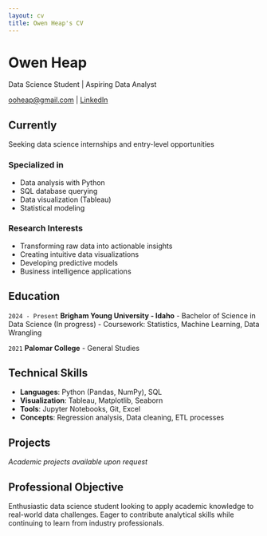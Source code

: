 ```yaml
---
layout: cv
title: Owen Heap's CV
---
```

# Owen Heap
Data Science Student | Aspiring Data Analyst

<div id="https://github.com/OwenHeap/OwenHeap.github.io/actions">
<a href="ooheap@gmail.com">ooheap@gmail.com</a>
| <a href="https://www.linkedin.com/in/owen-heap-574a572b6/">LinkedIn</a>
</div>

## Currently
Seeking data science internships and entry-level opportunities

### Specialized in
- Data analysis with Python
- SQL database querying
- Data visualization (Tableau)
- Statistical modeling

### Research Interests
- Transforming raw data into actionable insights
- Creating intuitive data visualizations
- Developing predictive models
- Business intelligence applications

## Education
`2024 - Present`
__Brigham Young University - Idaho__
- Bachelor of Science in Data Science (In progress)
- Coursework: Statistics, Machine Learning, Data Wrangling

`2021`
__Palomar College__
- General Studies

## Technical Skills
- **Languages**: Python (Pandas, NumPy), SQL
- **Visualization**: Tableau, Matplotlib, Seaborn
- **Tools**: Jupyter Notebooks, Git, Excel
- **Concepts**: Regression analysis, Data cleaning, ETL processes

## Projects
_Academic projects available upon request_

<!-- Note: As you complete projects, you can add them here with descriptions -->

## Professional Objective
Enthusiastic data science student looking to apply academic knowledge to real-world data challenges. Eager to contribute analytical skills while continuing to learn from industry professionals.

<!--
Last updated: Month 2024 
-->